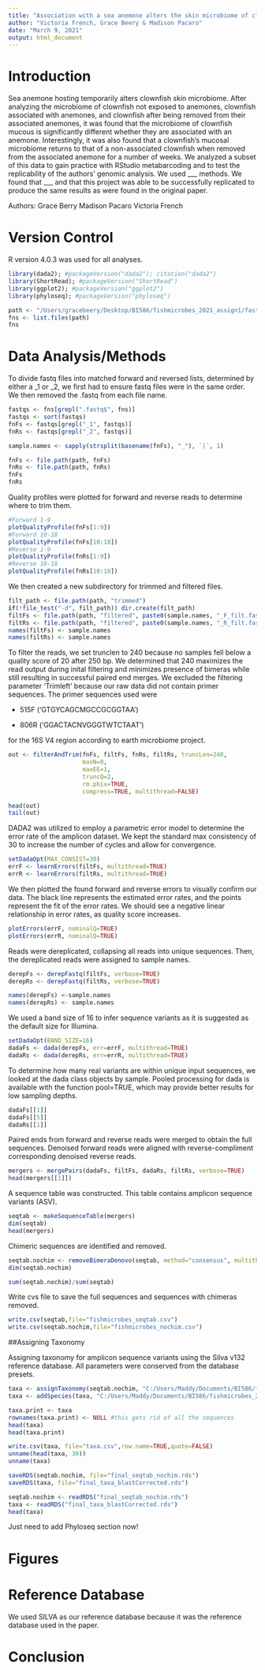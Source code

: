 ```yaml
---
title: "Association with a sea anemone alters the skin microbiome of clownfish"
author: "Victoria French, Grace Beery & Madison Pacaro"
date: "March 9, 2021"
output: html_document
---
```



# Introduction

Sea anemone hosting temporarily alters clownfish skin microbiome. After analyzing the microbiome of clownfish not exposed to anemones, clownfish associated with anemones, and clownfish after being removed from their associated anemones, it was found that the microbiome of clownfish mucous is significantly different whether they are associated with an anemone. Interestingly, it was also found that a clownfish's mucosal microbiome returns to that of a non-associated clownfish when removed from the associated anemone for a number of weeks.  We analyzed a subset of this data to gain practice with RStudio metabarcoding and to test the replicability of the authors' genomic analysis. We used ___ methods. We found that ___ and that this project was able to be successfully replicated to produce the same results as were found in the original paper.

Authors: 
Grace Berry 
Madison Pacaro 
Victoria French 

# Version Control 

R version 4.0.3 was used for all analyses.

```r
library(dada2); #packageVersion("dada2"); citation("dada2")
library(ShortRead); #packageVersion("ShortRead")
library(ggplot2); #packageVersion("ggplot2")
library(phyloseq); #packageVersion("phyloseq")
```
```r
path <- "/Users/gracebeery/Desktop/BI586/fishmicrobes_2021_assign1/fastqfiles"
fns <- list.files(path)
fns
```



# Data Analysis/Methods

To divide fastq files into matched forward and reversed lists, determined by either a _1 or _2, we first had to ensure fastq files were in the same order. We then removed the .fastq from each file name.
```r
fastqs <- fns[grepl(".fastq$", fns)]
fastqs <- sort(fastqs)
fnFs <- fastqs[grepl("_1", fastqs)]
fnRs <- fastqs[grepl("_2", fastqs)]

sample.names <- sapply(strsplit(basename(fnFs), "_"), `[`, 1)

```
```r
fnFs <- file.path(path, fnFs) 
fnRs <- file.path(path, fnRs)
fnFs
fnRs
```


Quality profiles were plotted for forward and reverse reads to determine where to trim them.
```r
#Forward 1-9
plotQualityProfile(fnFs[1:9])
#Forward 10-18
plotQualityProfile(fnFs[10:18])
#Reverse 1-9
plotQualityProfile(fnRs[1:9])
#Reverse 10-18
plotQualityProfile(fnRs[10:18])
```

We then created a new subdirectory for trimmed and filtered files. 
```r
filt_path <- file.path(path, "trimmed")
if(!file_test("-d", filt_path)) dir.create(filt_path)
filtFs <- file.path(path, "filtered", paste0(sample.names, "_F_filt.fastq.gz"))
filtRs <- file.path(path, "filtered", paste0(sample.names, "_R_filt.fastq.gz"))
names(filtFs) <- sample.names
names(filtRs) <- sample.names
```

To filter the reads, we set trunclen to 240 because no samples fell below a quality score of 20 after 250 bp. 
We determined that 240 maximizes the read output during inital filtering and minimizes presence of bimeras while still resulting in successful paired end merges.
We excluded the filtering parameter 'Trimleft' because our raw data did not contain primer sequences. 
The primer sequences used were

- 515F ('GTGYCAGCMGCCGCGGTAA')

- 806R ('GGACTACNVGGGTWTCTAAT')

for the 16S V4 region according to earth microbiome project.
```r
out <- filterAndTrim(fnFs, filtFs, fnRs, filtRs, truncLen=240,
                     maxN=0, 
                     maxEE=1, 
                     truncQ=2, 
                     rm.phix=TRUE,
                     compress=TRUE, multithread=FALSE) 
```
```r
head(out)
tail(out)
```

DADA2 was utilized to employ a parametric error model to determine the error rate of the amplicon dataset. We kept the standard max consistency of 30 to increase the number of cycles and allow for convergence.
```r
setDadaOpt(MAX_CONSIST=30)
errF <- learnErrors(filtFs, multithread=TRUE)
errR <- learnErrors(filtRs, multithread=TRUE)
```

We then plotted the found forward and reverse errors to visually confirm our data. The black line represents the estimated error rates, and the points represent the fit of the error rates. We should see a negative linear relationship in error rates, as quality score increases.
```r
plotErrors(errF, nominalQ=TRUE)
plotErrors(errR, nominalQ=TRUE)
```

Reads were dereplicated, collapsing all reads into unique sequences. Then, the dereplicated reads were assigned to sample names.
```r
derepFs <- derepFastq(filtFs, verbose=TRUE)
derepRs <- derepFastq(filtRs, verbose=TRUE)

names(derepFs) <-sample.names
names(derepRs) <- sample.names
```

We used a band size of 16 to infer sequence variants as it is suggested as the default size for Illumina. 
```r
setDadaOpt(BAND_SIZE=16)
dadaFs <- dada(derepFs, err=errF, multithread=TRUE)
dadaRs <- dada(derepRs, err=errR, multithread=TRUE)
```

To determine how many real variants are within unique input sequences, we looked at the dada class objects by sample.
Pooled processing for dada is available with the function pool=TRUE, which may provide better results for low sampling depths.
```r
dadaFs[[1]]
dadaFs[[5]]
dadaRs[[1]]
```

Paired ends from forward and reverse reads were merged to obtain the full sequences. Denoised forward reads were aligned with reverse-compliment corresponding denoised reverse reads.
```r
mergers <- mergePairs(dadaFs, filtFs, dadaRs, filtRs, verbose=TRUE)
head(mergers[[1]])
```

A sequence table was constructed. This table contains amplicon sequence variants (ASV).
```r
seqtab <- makeSequenceTable(mergers)
dim(seqtab)
head(mergers)
```

Chimeric sequences are identified and removed.
```r
seqtab.nochim <- removeBimeraDenovo(seqtab, method="consensus", multithread=TRUE, verbose=TRUE)
dim(seqtab.nochim)

sum(seqtab.nochim)/sum(seqtab)
```

Write cvs file to save the full sequences and sequences with chimeras removed.
```r
write.csv(seqtab,file="fishmicrobes_seqtab.csv")
write.csv(seqtab.nochim,file="fishmicrobes_nochim.csv")
```

##Assigning Taxonomy

Assigning taxonomy for amplicon sequence variants using the Silva v132 reference database. All parameters were conserved from the database presets.
```r
taxa <- assignTaxonomy(seqtab.nochim, "C:/Users/Maddy/Documents/BI586/fishmicrobes_2021_assign1/silva_nr99_v138_train_set.fa.gz", multithread=TRUE)
taxa <- addSpecies(taxa, "C:/Users/Maddy/Documents/BI586/fishmicrobes_2021_assign1/silva_species_assignment_v138.fa.gz")

taxa.print <- taxa
rownames(taxa.print) <- NULL #this gets rid of all the sequences
head(taxa)
head(taxa.print)
```


```r
write.csv(taxa, file="taxa.csv",row.name=TRUE,quote=FALSE)
unname(head(taxa, 30))
unname(taxa)
```
```r
saveRDS(seqtab.nochim, file="final_seqtab_nochim.rds")
saveRDS(taxa, file="final_taxa_blastCorrected.rds")
```
```r
seqtab.nochim <- readRDS("final_seqtab_nochim.rds")
taxa <- readRDS("final_taxa_blastCorrected.rds")
head(taxa)
```

Just need to add Phyloseq section now!






# Figures



# Reference Database

We used SILVA as our reference database because it was the reference database used in the paper.

# Conclusion



